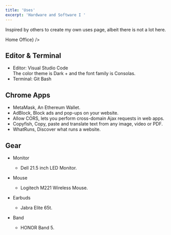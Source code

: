 ```yaml
---
title: 'Uses'
excerpt: 'Hardware and Software I '
---
```



<div class="blog-section">

Inspired by <XA href="https://uses.tech/">others</XA> to create my own uses page, albeit there is not a lot here.

<div class="blog-inset">
  <ZoomImage src={"/mevin_workspace.jpg"} zoomSrc={"/mevin_workspace.jpg"} caption={<span>Home Office</span>} />
</div>

## Editor & Terminal
- Editor: Visual Studio Code <br/>
The color theme is Dark + and the font family is Consolas.
- Terminal: Git Bash <br/>

## Chrome Apps
- <XA href="https://metamask.io//">MetaMask</XA>, An Ethereum Wallet.
- <XA href="https://chrome.google.com/webstore/detail/adblock-%E2%80%94-best-ad-blocker/gighmmpiobklfepjocnamgkkbiglidom">AdBlock</XA>, Block ads and pop-ups on your website.
- <XA href="https://chrome.google.com/webstore/detail/allow-cors-access-control/lhobafahddgcelffkeicbaginigeejlf">Allow CORS</XA>, lets you perform cross-domain Ajax requests in web apps.
- <XA href="https://chrome.google.com/webstore/detail/copyfish-%F0%9F%90%9F-free-ocr-soft/eenjdnjldapjajjofmldgmkjaienebbj">Copyfish</XA>, Copy, paste and translate text from any image, video or PDF.
- <XA href="https://chrome.google.com/webstore/detail/whatruns/cmkdbmfndkfgebldhnkbfhlneefdaaip">WhatRuns</XA>, Discover what runs a website.


## Gear
- Monitor
    - <XA href="https://www.amazon.in/Dell-21-5-Ultra-Bezel-Monitor/dp/B06XS7NMLZ">Dell 21.5 inch LED Monitor.</XA>

- Mouse
    - <XA href="https://www.amazon.in/gp/product/B01M72LILF/ref=ppx_yo_dt_b_asin_title_o04_s00?ie=UTF8&psc=1">Logitech M221 Wireless Mouse.</XA>

- Earbuds
    - <XA href="https://www.amazon.in/Jabra-Enabled-Wireless-Earbuds-Charging/dp/B077ZGRVRX/ref=sr_1_4?keywords=jabra+elite+65t&qid=1648058950&sr=8-4">Jabra Elite 65t.</XA>

- Band
    - <XA href="https://www.amazon.in/gp/product/B07WTHFBQS/ref=ppx_yo_dt_b_asin_title_o00_s00?ie=UTF8&psc=1">HONOR Band 5.</XA>

</div>
